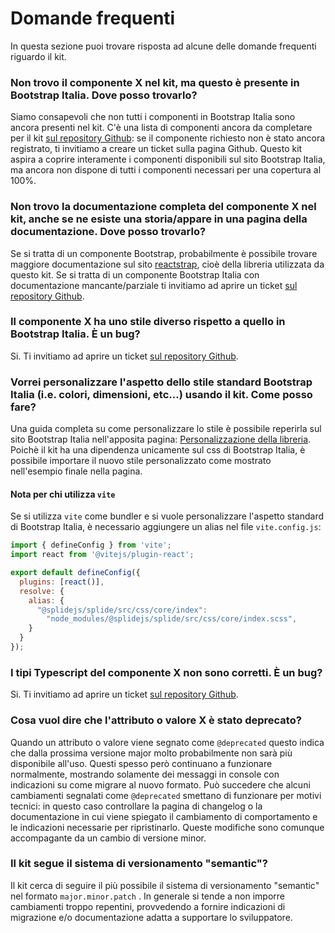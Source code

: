 
<Meta title='Documentazione/Domande frequenti' />

# Domande frequenti

In questa sezione puoi trovare risposta ad alcune delle domande frequenti riguardo il kit.

### Non trovo il componente X nel kit, ma questo è presente in Bootstrap Italia. Dove posso trovarlo?

Siamo consapevoli che non tutti i componenti in Bootstrap Italia sono ancora presenti nel kit.
C'è una lista di componenti ancora da completare per il kit [sul repository Github](https://github.com/italia/design-react-kit/issues): se il componente richiesto non è stato ancora registrato, ti invitiamo a creare un ticket sulla pagina Github.
Questo kit aspira a coprire interamente i componenti disponibili sul sito Bootstrap Italia, ma ancora non dispone di tutti i componenti necessari per una copertura al 100%.

### Non trovo la documentazione completa del componente X nel kit, anche se ne esiste una storia/appare in una pagina della documentazione. Dove posso trovarlo?

Se si tratta di un componente Bootstrap, probabilmente è possibile trovare maggiore documentazione sul sito [reactstrap](https://github.com/reactstrap/reactstrap), cioè della libreria utilizzata da questo kit.
Se si tratta di un componente Bootstrap Italia con documentazione mancante/parziale ti invitiamo ad aprire un ticket [sul repository Github](https://github.com/italia/design-react-kit/issues).

### Il componente X ha uno stile diverso rispetto a quello in Bootstrap Italia. È un bug?

Si. Ti invitiamo ad aprire un ticket [sul repository Github](https://github.com/italia/design-react-kit/issues).

### Vorrei personalizzare l'aspetto dello stile standard Bootstrap Italia (i.e. colori, dimensioni, etc...) usando il kit. Come posso fare?

Una guida completa su come personalizzare lo stile è possibile reperirla sul sito Bootstrap Italia nell'apposita pagina: [Personalizzazione della libreria](https://italia.github.io/bootstrap-italia/docs/come-iniziare/personalizzazione-della-libreria/). Poichè il kit ha una dipendenza unicamente sul css di Bootstrap Italia, è possibile importare il nuovo stile personalizzato come mostrato nell'esempio finale nella pagina.

#### Nota per chi utilizza `vite`

Se si utilizza `vite` come bundler e si vuole personalizzare l'aspetto standard di Bootstrap Italia, è necessario
aggiungere un alias nel file `vite.config.js`:

```js
import { defineConfig } from 'vite';
import react from '@vitejs/plugin-react';

export default defineConfig({
  plugins: [react()],
  resolve: {
    alias: {
      "@splidejs/splide/src/css/core/index":
        "node_modules/@splidejs/splide/src/css/core/index.scss",
    }
  }
});
```

### I tipi Typescript del componente X non sono corretti. È un bug?

Si. Ti invitiamo ad aprire un ticket [sul repository Github](https://github.com/italia/design-react-kit/issues).

### Cosa vuol dire che l'attributo o valore X è stato deprecato?

Quando un attributo o valore viene segnato come `@deprecated` questo indica che dalla prossima versione major molto probabilmente non sarà più disponibile all'uso. Questi spesso però continuano a funzionare normalmente, mostrando solamente dei messaggi in console con indicazioni su come migrare al nuovo formato.
Può succedere che alcuni cambiamenti segnalati come `@deprecated` smettano di funzionare per motivi tecnici: in questo caso controllare la pagina di changelog o la documentazione in cui viene spiegato il cambiamento di comportamento e le indicazioni necessarie per ripristinarlo. Queste modifiche sono comunque accompagante da un cambio di versione minor.

### Il kit segue il sistema di versionamento "semantic"?

Il kit cerca di seguire il più possibile il sistema di versionamento "semantic" nel formato `major.minor.patch` . In generale si tende a non imporre cambiamenti troppo repentini, provvedendo a fornire indicazioni di migrazione e/o documentazione adatta a supportare lo sviluppatore.
